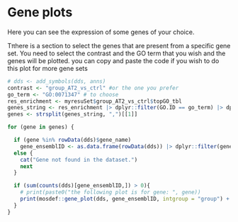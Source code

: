 
# Gene plots

Here you can see the expression of some genes of your choice. 

Tπhere is a section to select the genes that are present from a specific gene set. You need to select the contrast and the GO term that you wish and the genes will be plotted. you can copy and paste the code if you wish to do this plot for more gene sets

```r
# dds <- add_symbols(dds, anns)
contrast <- "group_AT2_vs_ctrl" #or the one you prefer
go_term <- "GO:0071347" # to choose
res_enrichment <- myresuSet$group_AT2_vs_ctrl$topGO_tbl
genes_string <- res_enrichment |> dplyr::filter(GO.ID == go_term) |> dplyr::pull(genes)
genes <- strsplit(genes_string, ",")[[1]]

for (gene in genes) {

  if (gene %in% rowData(dds)$gene_name)
    gene_ensemblID <- as.data.frame(rowData(dds)) |> dplyr::filter(gene_name == gene) |> rownames()
  else {
    cat("Gene not found in the dataset.")
    next
  }

  if (sum(counts(dds)[gene_ensemblID,]) > 0){
    # print(paste0("the following plot is for gene: ", gene))
    print(mosdef::gene_plot(dds, gene_ensemblID, intgroup = "group") + ggtitle(gene))
  }
}

```
